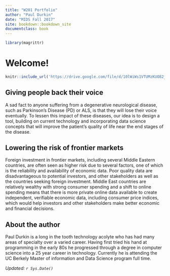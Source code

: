 ```yaml
---
title: "W201 Portfolio"
author: "Paul Durkin"
date: "MIDS Fall 2017"
site: bookdown::bookdown_site
documentclass: book
---
```


<!-- This won't be displayed but it will initialize your R session. Add any R libraries you need here. -->
```r
library(magrittr)
```


# Welcome! {-}

<p>
```r
knitr::include_url('https://drive.google.com/file/d/10lWiWs1VTUMzKUO82jt6yaRtwok9L53z/preview')
```


## Giving people back their voice {-}

A sad fact to anyone suffering from a degenerative neurological disease, such as Parkinson’s Disease (PD) or ALS, is that they will lose their voice eventually. To lessen this impact of these diseases, our idea is to design a tool, building on current technology and incorporating data science concepts that will improve the patient’s quality of life near the end stages of the disease. 


## Lowering the risk of frontier markets {-}

Foreign investment in frontier markets, including several Middle Eastern countries, are often seen as higher risk due to several factors, one of which is the reliability and availability of economic data. Poor quality data are disadvantageous to potential investors, and other stakeholders as well as the countries seeking foreign investment. Middle East countries are relatively wealthy with strong consumer spending and a shift to online spending means that there is more private online data available to create independent, verifiable economic data, including consumer price indices, which would help investors and other stakeholders make better economic and financial decisions.


## About the author {-}

Paul Durkin is a long in the tooth technology acolyte who has had many areas of specialty over a varied career.  Having first tried his hand at programming in the early 80s he progressed through a degree in computer science into a 25 year career in technology.  Currently he is attending the UC Berkely Master of information and Data Science program full time.

*Updated: `r Sys.Date()`*
